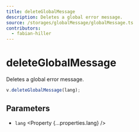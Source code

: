```yaml
---
title: deleteGlobalMessage
description: Deletes a global error message.
source: /storages/globalMessage/globalMessage.ts
contributors:
  - fabian-hiller
---
```



# deleteGlobalMessage

Deletes a global error message.

```ts
v.deleteGlobalMessage(lang);
```

## Parameters

- `lang` <Property {...properties.lang} />
